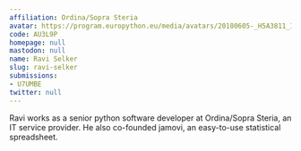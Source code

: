 ```yaml
---
affiliation: Ordina/Sopra Steria
avatar: https://program.europython.eu/media/avatars/20180605-_H5A3811_1_ZDPrxk2.jpg
code: AU3L9P
homepage: null
mastodon: null
name: Ravi Selker
slug: ravi-selker
submissions:
- U7UMBE
twitter: null
---
```


Ravi works as a senior python software developer at Ordina/Sopra Steria, an IT service provider. He also co-founded jamovi, an easy-to-use statistical spreadsheet.
